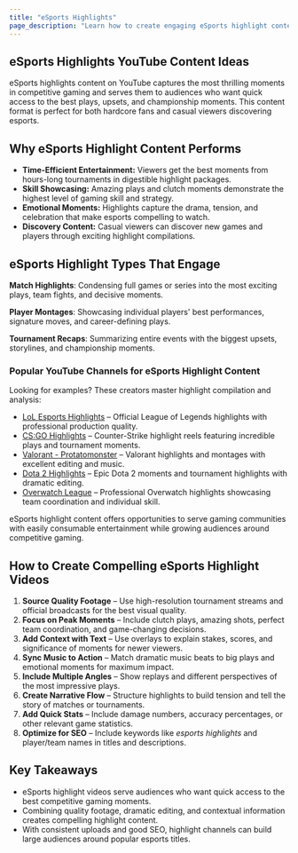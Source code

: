 ```yaml
---
title: "eSports Highlights"
page_description: "Learn how to create engaging eSports highlight content for YouTube—covering match breakdowns, amazing plays, and competitive gaming moments."
---
```


## eSports Highlights YouTube Content Ideas

eSports highlights content on YouTube captures the most thrilling moments in competitive gaming and serves them to audiences who want quick access to the best plays, upsets, and championship moments. This content format is perfect for both hardcore fans and casual viewers discovering esports.

## Why eSports Highlight Content Performs

- **Time-Efficient Entertainment:** Viewers get the best moments from hours-long tournaments in digestible highlight packages.
- **Skill Showcasing:** Amazing plays and clutch moments demonstrate the highest level of gaming skill and strategy.
- **Emotional Moments:** Highlights capture the drama, tension, and celebration that make esports compelling to watch.
- **Discovery Content:** Casual viewers can discover new games and players through exciting highlight compilations.

## eSports Highlight Types That Engage

**Match Highlights**: Condensing full games or series into the most exciting plays, team fights, and decisive moments.

**Player Montages**: Showcasing individual players' best performances, signature moves, and career-defining plays.

**Tournament Recaps**: Summarizing entire events with the biggest upsets, storylines, and championship moments.

### Popular YouTube Channels for eSports Highlight Content

Looking for examples? These creators master highlight compilation and analysis:
- [LoL Esports Highlights](https://www.youtube.com/@lolesports) – Official League of Legends highlights with professional production quality.
- [CS:GO Highlights](https://www.youtube.com/@CSGO) – Counter-Strike highlight reels featuring incredible plays and tournament moments.
- [Valorant - Protatomonster](https://www.youtube.com/@Protatomonster) – Valorant highlights and montages with excellent editing and music.
- [Dota 2 Highlights](https://www.youtube.com/@dota2) – Epic Dota 2 moments and tournament highlights with dramatic editing.
- [Overwatch League](https://www.youtube.com/@OverwatchLeague) – Professional Overwatch highlights showcasing team coordination and individual skill.

eSports highlight content offers opportunities to serve gaming communities with easily consumable entertainment while growing audiences around competitive gaming.

## How to Create Compelling eSports Highlight Videos

1. **Source Quality Footage** – Use high-resolution tournament streams and official broadcasts for the best visual quality.
2. **Focus on Peak Moments** – Include clutch plays, amazing shots, perfect team coordination, and game-changing decisions.
3. **Add Context with Text** – Use overlays to explain stakes, scores, and significance of moments for newer viewers.
4. **Sync Music to Action** – Match dramatic music beats to big plays and emotional moments for maximum impact.
5. **Include Multiple Angles** – Show replays and different perspectives of the most impressive plays.
6. **Create Narrative Flow** – Structure highlights to build tension and tell the story of matches or tournaments.
7. **Add Quick Stats** – Include damage numbers, accuracy percentages, or other relevant game statistics.
8. **Optimize for SEO** – Include keywords like *esports highlights* and player/team names in titles and descriptions.

## Key Takeaways

- eSports highlight videos serve audiences who want quick access to the best competitive gaming moments.
- Combining quality footage, dramatic editing, and contextual information creates compelling highlight content.
- With consistent uploads and good SEO, highlight channels can build large audiences around popular esports titles.